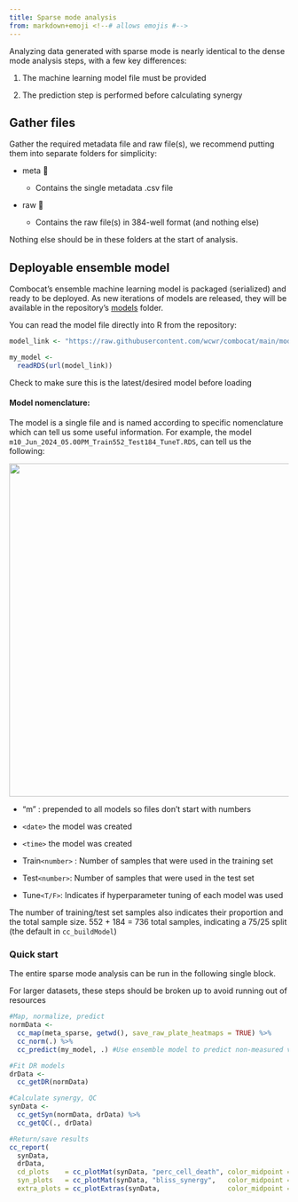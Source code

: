 ```yaml
---
title: Sparse mode analysis
from: markdown+emoji <!--# allows emojis #-->
---
```


Analyzing data generated with sparse mode is nearly identical to the dense mode analysis steps, with a few key differences:

1.  The machine learning model file must be provided

2.  The prediction step is performed before calculating synergy

## Gather files

Gather the required metadata file and raw file(s), we recommend putting them into separate folders for simplicity:

-   meta 📂

    -   Contains the single metadata .csv file

-   raw 📂

    -   Contains the raw file(s) in 384-well format (and nothing else)

Nothing else should be in these folders at the start of analysis.

## Deployable ensemble model

Combocat's ensemble machine learning model is packaged (serialized) and ready to be deployed. As new iterations of models are released, they will be available in the repository's [models](https://github.com/wcwr/combocat/tree/main/models) folder.

You can read the model file directly into R from the repository:

``` r
model_link <- "https://raw.githubusercontent.com/wcwr/combocat/main/models/m10_Jun_2024_05.00PM_Train552_Test184_TuneT.RDS"

my_model <- 
  readRDS(url(model_link))
```

::: callout-note
Check to make sure this is the latest/desired model before loading
:::

#### **Model nomenclature:**

The model is a single file and is named according to specific nomenclature which can tell us some useful information. For example, the model `m10_Jun_2024_05.00PM_Train552_Test184_TuneT.RDS`, can tell us the following:

![](images/ML_Model_Nomenclature.png){width="600"}

-   "m" : prepended to all models so files don't start with numbers

-   `<date>` the model was created

-   `<time>` the model was created

-   Train`<number>` : Number of samples that were used in the training set

-   Test`<number>`: Number of samples that were used in the test set

-   Tune`<T/F>`: Indicates if hyperparameter tuning of each model was used

The number of training/test set samples also indicates their proportion and the total sample size. 552 + 184 = 736 total samples, indicating a 75/25 split (the default in `cc_buildModel`)

### Quick start

The entire sparse mode analysis can be run in the following single block.

::: callout-caution
For larger datasets, these steps should be broken up to avoid running out of resources
:::

``` r
#Map, normalize, predict
normData <- 
  cc_map(meta_sparse, getwd(), save_raw_plate_heatmaps = TRUE) %>%
  cc_norm(.) %>%
  cc_predict(my_model, .) #Use ensemble model to predict non-measured values

#Fit DR models
drData <- 
  cc_getDR(normData)

#Calculate synergy, QC
synData <- 
  cc_getSyn(normData, drData) %>%
  cc_getQC(., drData)

#Return/save results
cc_report(
  synData,   
  drData,   
  cd_plots    = cc_plotMat(synData, "perc_cell_death", color_midpoint = 50),
  syn_plots   = cc_plotMat(synData, "bliss_synergy",   color_midpoint = 20),
  extra_plots = cc_plotExtras(synData,                 color_midpoint = 20))
```
